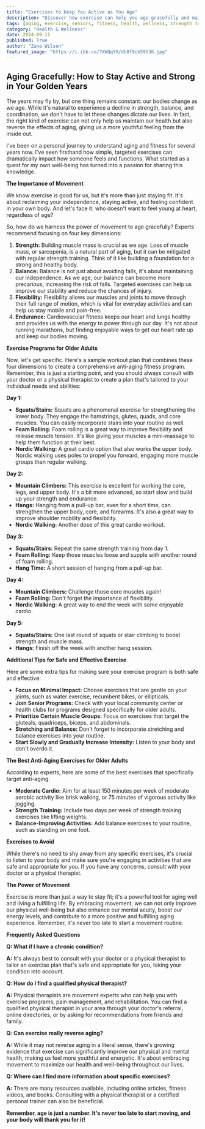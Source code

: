 ```yaml
---
title: "Exercises to Keep You Active as You Age"
description: "Discover how exercise can help you age gracefully and maintain your health and independence. This blog post provides a comprehensive guide to creating a workout plan tailored to older adults, including strength training, balance exercises, and cardio recommendations. "
tags: [aging, exercise, seniors, fitness, health, wellness, strength training, balance, flexibility, endurance, cardio, workout plan, active aging, healthy aging, senior fitness, movement, mobility, independence, fall prevention]
category: "Health & Wellness"
date: 2024-09-11
published: True
author: "Zane Wilson"
featured_image: "https://i.ibb.co/7XWQqYH/db8f9cb59536.jpg"
---
```


##  Aging Gracefully: How to Stay Active and Strong in Your Golden Years

The years may fly by, but one thing remains constant: our bodies change as we age. While it's natural to experience a decline in strength, balance, and coordination, we don't have to let these changes dictate our lives. In fact, the right kind of exercise can not only help us maintain our health but also reverse the effects of aging, giving us a more youthful feeling from the inside out.

I've been on a personal journey to understand aging and fitness for several years now. I've seen firsthand how simple, targeted exercises can dramatically impact how someone feels and functions. What started as a quest for my own well-being has turned into a passion for sharing this knowledge.

**The Importance of Movement**

We know exercise is good for us, but it's more than just staying fit.  It's about reclaiming your independence, staying active, and feeling confident in your own body. And let's face it: who doesn't want to feel young at heart, regardless of age? 

So, how do we harness the power of movement to age gracefully?  Experts recommend focusing on four key dimensions:

1.  **Strength:** Building muscle mass is crucial as we age.  Loss of muscle mass, or sarcopenia, is a natural part of aging, but it can be mitigated with regular strength training.  Think of it like building a foundation for a strong and healthy body. 
2.  **Balance:**  Balance is not just about avoiding falls, it's about maintaining our independence.  As we age, our balance can become more precarious, increasing the risk of falls.  Targeted exercises can help us improve our stability and reduce the chances of injury.
3.  **Flexibility:**  Flexibility allows our muscles and joints to move through their full range of motion, which is vital for everyday activities and can help us stay mobile and pain-free. 
4.  **Endurance:**  Cardiovascular fitness keeps our heart and lungs healthy and provides us with the energy to power through our day.  It's not about running marathons, but finding enjoyable ways to get our heart rate up and keep our bodies moving. 

**Exercise Programs for Older Adults**

Now, let's get specific. Here's a sample workout plan that combines these four dimensions to create a comprehensive anti-aging fitness program. Remember, this is just a starting point, and you should always consult with your doctor or a physical therapist to create a plan that's tailored to your individual needs and abilities:

**Day 1:**

- **Squats/Stairs:** Squats are a phenomenal exercise for strengthening the lower body. They engage the hamstrings, glutes, quads, and core muscles. You can easily incorporate stairs into your routine as well. 
- **Foam Rolling:** Foam rolling is a great way to improve flexibility and release muscle tension.  It's like giving your muscles a mini-massage to help them function at their best.
- **Nordic Walking:**  A great cardio option that also works the upper body. Nordic walking uses poles to propel you forward, engaging more muscle groups than regular walking. 

**Day 2:**

- **Mountain Climbers:** This exercise is excellent for working the core, legs, and upper body. It's a bit more advanced, so start slow and build up your strength and endurance.
- **Hangs:** Hanging from a pull-up bar, even for a short time, can strengthen the upper body, core, and forearms.  It's also a great way to improve shoulder mobility and flexibility.
- **Nordic Walking:**  Another dose of this great cardio workout. 

**Day 3:**

- **Squats/Stairs:** Repeat the same strength training from day 1. 
- **Foam Rolling:** Keep those muscles loose and supple with another round of foam rolling.
- **Hang Time:** A short session of hanging from a pull-up bar. 

**Day 4:**

- **Mountain Climbers:**  Challenge those core muscles again!
- **Foam Rolling:**  Don't forget the importance of flexibility.
- **Nordic Walking:**  A great way to end the week with some enjoyable cardio. 

**Day 5:**

- **Squats/Stairs:** One last round of squats or stair climbing to boost strength and muscle mass.
- **Hangs:**  Finish off the week with another hang session.

**Additional Tips for Safe and Effective Exercise**

Here are some extra tips for making sure your exercise program is both safe and effective:

- **Focus on Minimal Impact:** Choose exercises that are gentle on your joints, such as water exercise, recumbent bikes, or ellipticals. 
- **Join Senior Programs:** Check with your local community center or health clubs for programs designed specifically for older adults.
- **Prioritize Certain Muscle Groups:**  Focus on exercises that target the gluteals, quadriceps, biceps, and abdominals.
- **Stretching and Balance:**  Don't forget to incorporate stretching and balance exercises into your routine.  
- **Start Slowly and Gradually Increase Intensity:**  Listen to your body and don't overdo it.

**The Best Anti-Aging Exercises for Older Adults**

According to experts, here are some of the best exercises that specifically target anti-aging:

- **Moderate Cardio:**  Aim for at least 150 minutes per week of moderate aerobic activity like brisk walking, or 75 minutes of vigorous activity like jogging.  
- **Strength Training:**  Include two days per week of strength training exercises like lifting weights.
- **Balance-Improving Activities:**  Add balance exercises to your routine, such as standing on one foot.

**Exercises to Avoid**

While there's no need to shy away from any specific exercises, it's crucial to listen to your body and make sure you're engaging in activities that are safe and appropriate for you. If you have any concerns, consult with your doctor or a physical therapist.

**The Power of Movement**

Exercise is more than just a way to stay fit; it's a powerful tool for aging well and living a fulfilling life.  By embracing movement, we can not only improve our physical well-being but also enhance our mental acuity, boost our energy levels, and contribute to a more positive and fulfilling aging experience.  Remember, it's never too late to start a movement routine.

**Frequently Asked Questions**

**Q: What if I have a chronic condition?**

**A:**  It's always best to consult with your doctor or a physical therapist to tailor an exercise plan that's safe and appropriate for you, taking your condition into account.  

**Q: How do I find a qualified physical therapist?**

**A:** Physical therapists are movement experts who can help you with exercise programs, pain management, and rehabilitation. You can find a qualified physical therapist in your area through your doctor's referral, online directories, or by asking for recommendations from friends and family.

**Q: Can exercise really reverse aging?**

**A:** While it may not reverse aging in a literal sense, there's growing evidence that exercise can significantly improve our physical and mental health, making us feel more youthful and energetic.  It's about embracing movement to maximize our health and well-being throughout our lives.

**Q: Where can I find more information about specific exercises?**

**A:**  There are many resources available, including online articles, fitness videos, and books. Consulting with a physical therapist or a certified personal trainer can also be beneficial.  

**Remember, age is just a number.  It's never too late to start moving, and your body will thank you for it!** 
